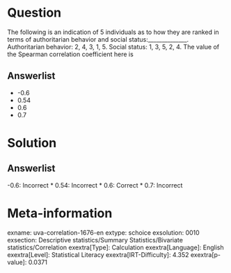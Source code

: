 Question
========

The following is an indication of 5 individuals as to how they are ranked in terms of authoritarian behavior and social status:______________. Authoritarian behavior: 2, 4, 3, 1, 5. Social status: 1, 3, 5, 2, 4. The value of the Spearman correlation coefficient here is

Answerlist
----------

* -0.6
* 0.54
* 0.6
* 0.7

Solution
========

Answerlist
----------

-0.6: Incorrect
* 0.54: Incorrect
* 0.6: Correct
* 0.7: Incorrect

Meta-information
================
exname: uva-correlation-1676-en
extype: schoice
exsolution: 0010
exsection: Descriptive statistics/Summary Statistics/Bivariate statistics/Correlation
exextra[Type]: Calculation
exextra[Language]: English
exextra[Level]: Statistical Literacy
exextra[IRT-Difficulty]: 4.352
exextra[p-value]: 0.0371
